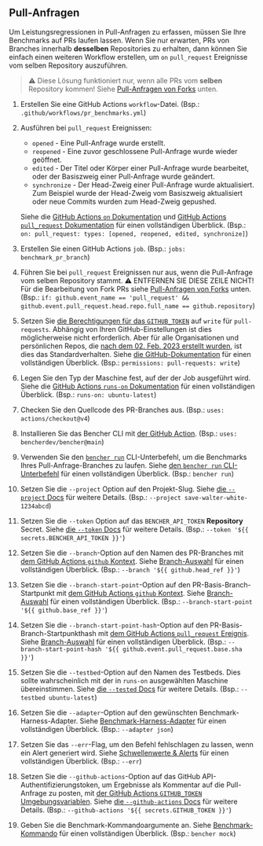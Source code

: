
## Pull-Anfragen

Um Leistungsregressionen in Pull-Anfragen zu erfassen, müssen Sie Ihre Benchmarks auf PRs laufen lassen.
Wenn Sie nur erwarten, PRs von Branches innerhalb **desselben** Repositories zu erhalten,
dann können Sie einfach einen weiteren Workflow erstellen, um `on` `pull_request` Ereignisse vom selben Repository auszuführen.

> ⚠️ Diese Lösung funktioniert nur, wenn alle PRs vom **selben** Repository kommen!
> Siehe [Pull-Anfragen von Forks][pull requests from forks] unten.

<PullRequestsCode />

1. Erstellen Sie eine GitHub Actions `workflow`-Datei.
   (Bsp.: `.github/workflows/pr_benchmarks.yml`)
2. Ausführen bei `pull_request` Ereignissen:
    - `opened` - Eine Pull-Anfrage wurde erstellt.
    - `reopened` - Eine zuvor geschlossene Pull-Anfrage wurde wieder geöffnet.
    - `edited` - Der Titel oder Körper einer Pull-Anfrage wurde bearbeitet, oder der Basiszweig einer Pull-Anfrage wurde geändert.
    - `synchronize` - Der Head-Zweig einer Pull-Anfrage wurde aktualisiert.
      Zum Beispiel wurde der Head-Zweig vom Basiszweig aktualisiert oder neue Commits wurden zum Head-Zweig gepushed.

   Siehe die [GitHub Actions `on` Dokumentation][github actions on]
   und [GitHub Actions `pull_request` Dokumentation][github action pull_request] für einen vollständigen Überblick.
   (Bsp.: `on: pull_request: types: [opened, reopened, edited, synchronize]`)
3. Erstellen Sie einen GitHub Actions `job`.
   (Bsp.: `jobs: benchmark_pr_branch`)
4. Führen Sie bei `pull_request` Ereignissen nur aus, wenn die Pull-Anfrage vom selben Repository stammt.
   ⚠️ ENTFERNEN SIE DIESE ZEILE NICHT!
   Für die Bearbeitung von Fork PRs siehe [Pull-Anfragen von Forks][pull requests from forks] unten.
   (Bsp.: `if: github.event_name == 'pull_request' && github.event.pull_request.head.repo.full_name == github.repository`)
5. Setzen Sie [die Berechtigungen für das `GITHUB_TOKEN`][github token permissions]
   auf `write` für `pull-requests`.
   Abhängig von Ihren GitHub-Einstellungen ist dies möglicherweise nicht erforderlich.
   Aber für alle Organisationen und persönlichen Repos,
   die [nach dem 02. Feb. 2023 erstellt wurden][github token read only],
   ist dies das Standardverhalten.
   Siehe [die GitHub-Dokumentation][github token permissions security]
   für einen vollständigen Überblick.
   (Bsp.: `permissions: pull-requests: write`)
6. Legen Sie den Typ der Maschine fest, auf der der Job ausgeführt wird.
   Siehe die [GitHub Actions `runs-on` Dokumentation][github actions runs-on]
   für einen vollständigen Überblick.
   (Bsp.: `runs-on: ubuntu-latest`)
7. Checken Sie den Quellcode des PR-Branches aus.
   (Bsp.: `uses: actions/checkout@v4`)
8. Installieren Sie das Bencher CLI mit [der GitHub Action][bencher cli github action].
   (Bsp.: `uses: bencherdev/bencher@main`)
9. Verwenden Sie den <code><a href="/de/docs/explanation/bencher-run/">bencher run</a></code> CLI-Unterbefehl,
   um die Benchmarks Ihres Pull-Anfrage-Branches zu laufen.
   Siehe [den `bencher run` CLI-Unterbefehl][bencher run] für einen vollständigen Überblick.
   (Bsp.: `bencher run`)
10. Setzen Sie die `--project` Option auf den Projekt-Slug.
    Siehe [die `--project` Docs][project option] für weitere Details.
    (Bsp.: `--project save-walter-white-1234abcd`)
11. Setzen Sie die `--token` Option auf das `BENCHER_API_TOKEN` **Repository** Secret.
    Siehe [die `--token` Docs][token option] für weitere Details.
    (Bsp.: `--token '${{ secrets.BENCHER_API_TOKEN }}'`)
12. Setzen Sie die `--branch`-Option auf den Namen des PR-Branches mit
    [dem GitHub Actions `github` Kontext][github actions context].
    Siehe [Branch-Auswahl][branch selection branch] für einen vollständigen Überblick.
    (Bsp.: `--branch '${{ github.head_ref }}'`)
13. Setzen Sie die `--branch-start-point`-Option auf den PR-Basis-Branch-Startpunkt mit
    [dem GitHub Actions `github` Kontext][github actions context].
    Siehe [Branch-Auswahl][branch selection start point] für einen vollständigen Überblick.
    (Bsp.: `--branch-start-point '${{ github.base_ref }}'`)
14. Setzen Sie die `--branch-start-point-hash`-Option auf den PR-Basis-Branch-Startpunkthash mit
    [dem GitHub Actions `pull_request` Ereignis][github action pull_request].
    Siehe [Branch-Auswahl][branch selection start point hash] für einen vollständigen Überblick.
    (Bsp.: `--branch-start-point-hash '${{ github.event.pull_request.base.sha }}'`)
15. Setzen Sie die `--testbed`-Option auf den Namen des Testbeds.
    Dies sollte wahrscheinlich mit der in `runs-on` ausgewählten Maschine übereinstimmen.
    Siehe [die `--tested` Docs][testbed option] für weitere Details.
    (Bsp.: `--testbed ubuntu-latest`)
16. Setzen Sie die `--adapter`-Option auf den gewünschten Benchmark-Harness-Adapter.
    Siehe [Benchmark-Harness-Adapter][adapters] für einen vollständigen Überblick.
    (Bsp.: `--adapter json`)
17. Setzen Sie das `--err`-Flag, um den Befehl fehlschlagen zu lassen, wenn ein Alert generiert wird.
    Siehe [Schwellenwerte & Alerts][alerts] für einen vollständigen Überblick.
    (Bsp.: `--err`)
18. Setzen Sie die `--github-actions`-Option auf das GitHub API-Authentifizierungstoken, um Ergebnisse als Kommentar auf die Pull-Anfrage zu posten, mit
    [der GitHub Actions `GITHUB_TOKEN` Umgebungsvariablen][github token].
    Siehe [die `--github-actions` Docs][github actions option] für weitere Details.
    (Bsp.: `--github-actions '${{ secrets.GITHUB_TOKEN }}'`)
19. Geben Sie die Benchmark-Kommandoargumente an.
    Siehe [Benchmark-Kommando][command argument] für einen vollständigen Überblick.
    (Bsp.: `bencher mock`)

[github actions on]: https://docs.github.com/en/actions/using-workflows/workflow-syntax-for-github-actions#on
[github action pull_request]: https://docs.github.com/en/webhooks/webhook-events-and-payloads#pull_request
[github token permissions]: https://docs.github.com/en/actions/using-jobs/assigning-permissions-to-jobs#setting-the-github_token-permissions-for-a-specific-job
[github token read only]: https://github.blog/changelog/2023-02-02-github-actions-updating-the-default-github_token-permissions-to-read-only/
[github token permissions security]: https://docs.github.com/en/actions/security-guides/automatic-token-authentication#modifying-the-permissions-for-the-github_token
[github actions runs-on]: https://docs.github.com/en/actions/using-workflows/workflow-syntax-for-github-actions#jobsjob_idruns-on
[bencher cli github action]: https://github.com/marketplace/actions/bencher-cli
[github actions context]: https://docs.github.com/en/actions/learn-github-actions/contexts#github-context
[github token]: https://docs.github.com/en/actions/security-guides/automatic-token-authentication

[bencher run]: /de/docs/explanation/bencher-run/
[project option]: /de/docs/explanation/bencher-run/#--project-project
[token option]: /de/docs/explanation/bencher-run/#--token-token
[branch selection branch]: /de/docs/explanation/branch-selection/#--branch-branch
[branch selection start point]: /de/docs/explanation/branch-selection/#--branch-start-point-branch
[branch selection start point hash]: /de/docs/explanation/branch-selection/#--branch-start-point-hash-hash
[testbed option]: /de/docs/explanation/bencher-run/#--testbed-testbed
[adapters]: /de/docs/explanation/adapters/
[alerts]: /de/docs/explanation/thresholds/#alerts
[github actions option]: /de/docs/explanation/bencher-run/#--github-actions-github_token
[command argument]: /de/docs/explanation/bencher-run/#benchmark-command

[pull requests from forks]: #pull-requests-from-forks
